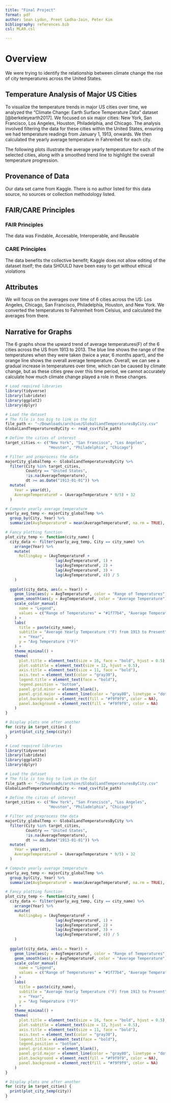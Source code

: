 ```yaml
---
title: "Final Project"
format: pdf
author: Sean Lydon, Preet Lodha-Jain, Peter Kim
bibliography: references.bib
csl: MLA9.csl

---
```


# Overview

We were trying to identify the relationship between climate change the rise of city temperatures across the United States.


## Temperature Analysis of Major US Cities

To visualize the temperature trends in major US cities over time, we analyzed the "Climate Change: Earth Surface Temperature Data" dataset [@berkeleyearth2017]. We focused on six major cities: New York, San Francisco, Los Angeles, Houston, Philadelphia, and Chicago. The analysis involved filtering the data for these cities within the United States, ensuring we had temperature readings from January 1, 1913, onwards. We then calculated the yearly average temperature in Fahrenheit for each city.

The following plots illustrate the average yearly temperature for each of the selected cities, along with a smoothed trend line to highlight the overall temperature progression.

## Provenance of Data

Our data set came from Kaggle. There is no author listed for this data source, no sources or collection methodology listed.

## FAIR/CARE Principles

### FAIR Principles

The data was Findable, Accesable, Interoperable, and Reusable

### CARE Principles

The data benefits the collective benefit; Kaggle does not allow editing of the dataset itself; the data SHOULD have been easy to get without ethical violations

## Attributes 

We will focus on the averages over time of 6 cities across the US: Los Angeles, Chicago, San Francisco, Philadelphia, Houston, and New York. We converted the temperatures to Fahrenheit from Celsius, and calculated the averages from there. 

## Narrative for Graphs

The 6 graphs show the upward trend of average temperatures(F) of the 6 cities across the US from 1913 to 2013. The blue line shows the range of the temperatures when they were taken (twice a year, 6 months apart), and the orange line shows the overall average temperature. Overall, we can see a gradual increase in temperatures over time, which can be caused by climate change, but as these cities grew over this time period, we cannot accurately calculate how much climate change played a role in these changes.


```r

# Load required libraries
library(tidyverse)
library(lubridate)
library(ggplot2)
library(dplyr)

# Load the dataset
# The file is too big to link in the Git
file_path <- "~/Downloads/archive/GlobalLandTemperaturesByCity.csv"
GlobalLandTemperaturesByCity <- read_csv(file_path)

# Define the cities of interest
target_cities <- c("New York", "San Francisco", "Los Angeles", 
                   "Houston", "Philadelphia", "Chicago")

# Filter and preprocess the data
majorCity_globalTemp <- GlobalLandTemperaturesByCity %>%
  filter(City %in% target_cities,
         Country == "United States",
         !is.na(AverageTemperature),
         dt >= as.Date("1913-01-01")) %>%
  mutate(
    Year = year(dt),
    AverageTemperatureF = (AverageTemperature * 9/5) + 32
  )

# Compute yearly average temperature
yearly_avg_temp <- majorCity_globalTemp %>%
  group_by(City, Year) %>%
  summarize(AvgTemperatureF = mean(AverageTemperatureF, na.rm = TRUE), .groups = 'drop')

# Fancy plotting function
plot_city_temp <- function(city_name) {
  city_data <- filter(yearly_avg_temp, City == city_name) %>%
    arrange(Year) %>%
    mutate(
      RollingAvg = (AvgTemperatureF +
                      lag(AvgTemperatureF, 1) +
                      lag(AvgTemperatureF, 2) +
                      lag(AvgTemperatureF, 3) +
                      lag(AvgTemperatureF, 4)) / 5
    )
  
  ggplot(city_data, aes(x = Year)) +
    geom_line(aes(y = AvgTemperatureF, color = "Range of Temperatures"), size = 1.1, alpha = 0.8) +
    geom_smooth(aes(y = AvgTemperatureF, color = "Average Temperature"), method = "loess", se = FALSE, size = 1.2) +
    scale_color_manual(
      name = "Legend",
      values = c("Range of Temperatures" = "#1f77b4", "Average Temperature" = "#ff7f0e")
    ) +
    labs(
      title = paste(city_name),
      subtitle = "Average Yearly Temperature (°F) from 1913 to Present",
      x = "Year",
      y = "Avg Temperature (°F)"
    ) +
    theme_minimal() +
    theme(
      plot.title = element_text(size = 16, face = "bold", hjust = 0.5),
      plot.subtitle = element_text(size = 12, hjust = 0.5),
      axis.title = element_text(size = 11, face = "bold"),
      axis.text = element_text(color = "gray30"),
      legend.title = element_text(face = "bold"),
      legend.position = "bottom",
      panel.grid.minor = element_blank(),
      panel.grid.major = element_line(color = "gray80", linetype = "dotted"),
      plot.background = element_rect(fill = "#f9f9f9", color = NA),
      panel.background = element_rect(fill = "#f9f9f9", color = NA)
    )
}

# Display plots one after another
for (city in target_cities) {
  print(plot_city_temp(city))
}
```

```r

# Load required libraries
library(tidyverse)
library(lubridate)
library(ggplot2)
library(dplyr)

# Load the dataset
# The file is too big to link in the Git
file_path <- "~/Downloads/archive/GlobalLandTemperaturesByCity.csv"
GlobalLandTemperaturesByCity <- read_csv(file_path)

# Define the cities of interest
target_cities <- c("New York", "San Francisco", "Los Angeles", 
                   "Houston", "Philadelphia", "Chicago")

# Filter and preprocess the data
majorCity_globalTemp <- GlobalLandTemperaturesByCity %>%
  filter(City %in% target_cities,
         Country == "United States",
         !is.na(AverageTemperature),
         dt >= as.Date("1913-01-01")) %>%
  mutate(
    Year = year(dt),
    AverageTemperatureF = (AverageTemperature * 9/5) + 32
  )

# Compute yearly average temperature
yearly_avg_temp <- majorCity_globalTemp %>%
  group_by(City, Year) %>%
  summarize(AvgTemperatureF = mean(AverageTemperatureF, na.rm = TRUE), .groups = 'drop')

# Fancy plotting function
plot_city_temp <- function(city_name) {
  city_data <- filter(yearly_avg_temp, City == city_name) %>%
    arrange(Year) %>%
    mutate(
      RollingAvg = (AvgTemperatureF +
                      lag(AvgTemperatureF, 1) +
                      lag(AvgTemperatureF, 2) +
                      lag(AvgTemperatureF, 3) +
                      lag(AvgTemperatureF, 4)) / 5
    )
  
  ggplot(city_data, aes(x = Year)) +
    geom_line(aes(y = AvgTemperatureF, color = "Range of Temperatures"), size = 1.1, alpha = 0.8) +
    geom_smooth(aes(y = AvgTemperatureF, color = "Average Temperature"), method = "loess", se = FALSE, size = 1.2) +
    scale_color_manual(
      name = "Legend",
      values = c("Range of Temperatures" = "#1f77b4", "Average Temperature" = "#ff7f0e")
    ) +
    labs(
      title = paste(city_name),
      subtitle = "Average Yearly Temperature (°F) from 1913 to Present",
      x = "Year",
      y = "Avg Temperature (°F)"
    ) +
    theme_minimal() +
    theme(
      plot.title = element_text(size = 16, face = "bold", hjust = 0.5),
      plot.subtitle = element_text(size = 12, hjust = 0.5),
      axis.title = element_text(size = 11, face = "bold"),
      axis.text = element_text(color = "gray30"),
      legend.title = element_text(face = "bold"),
      legend.position = "bottom",
      panel.grid.minor = element_blank(),
      panel.grid.major = element_line(color = "gray80", linetype = "dotted"),
      plot.background = element_rect(fill = "#f9f9f9", color = NA),
      panel.background = element_rect(fill = "#f9f9f9", color = NA)
    )
}

# Display plots one after another
for (city in target_cities) {
  print(plot_city_temp(city))
}
```
